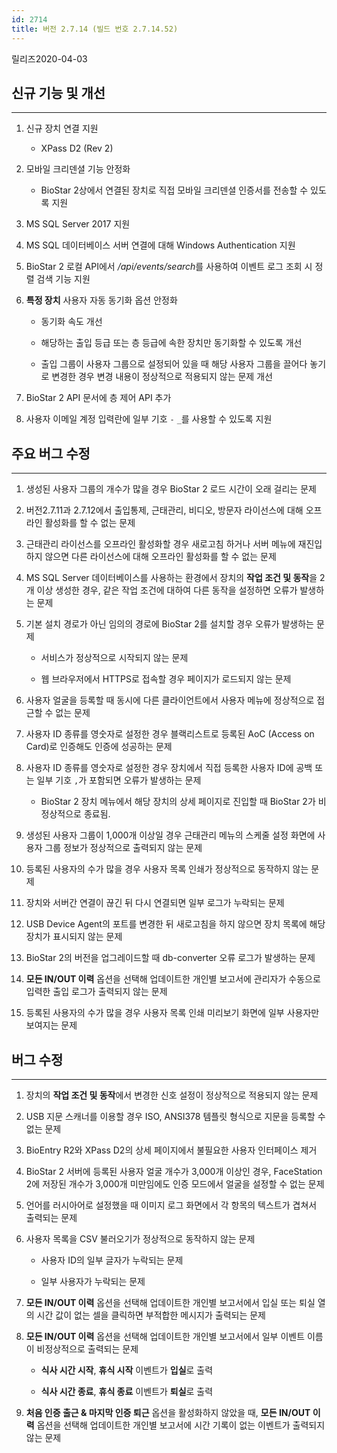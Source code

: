 ```yaml
---
id: 2714
title: 버전 2.7.14 (빌드 번호 2.7.14.52)
---
```


릴리즈<Separator/>2020-04-03

## 신규 기능 및 개선

---

1. 신규 장치 연결 지원

    * XPass D2 (Rev 2)

1. 모바일 크리덴셜 기능 안정화

    * BioStar 2상에서 연결된 장치로 직접 모바일 크리덴셜 인증서를 전송할 수 있도록 지원

1. MS SQL Server 2017 지원

1. MS SQL 데이터베이스 서버 연결에 대해 Windows Authentication 지원

1. BioStar 2 로컬 API에서 */api/events/search*를 사용하여 이벤트 로그 조회 시 정렬 검색 기능 지원

1. **특정 장치** 사용자 자동 동기화 옵션 안정화

    * 동기화 속도 개선

    * 해당하는 출입 등급 또는 층 등급에 속한 장치만 동기화할 수 있도록 개선

    * 출입 그룹이 사용자 그룹으로 설정되어 있을 때 해당 사용자 그룹을 끌어다 놓기로 변경한 경우 변경 내용이 정상적으로 적용되지 않는 문제 개선

1. BioStar 2 API 문서에 층 제어 API 추가

1. 사용자 이메일 계정 입력란에 일부 기호 `-` `_`를 사용할 수 있도록 지원
    
## 주요 버그 수정

---

1. 생성된 사용자 그룹의 개수가 많을 경우 BioStar 2 로드 시간이 오래 걸리는 문제

1. 버전2.7.11과 2.7.12에서 출입통제, 근태관리, 비디오, 방문자 라이선스에 대해 오프라인 활성화를 할 수 없는 문제

1. 근태관리 라이선스를 오프라인 활성화할 경우 새로고침 하거나 서버 메뉴에 재진입하지 않으면 다른 라이선스에 대해 오프라인 활성화를 할 수 없는 문제

1. MS SQL Server 데이터베이스를 사용하는 환경에서 장치의 **작업 조건 및 동작**을 2개 이상 생성한 경우, 같은 작업 조건에 대하여 다른 동작을 설정하면 오류가 발생하는 문제

1. 기본 설치 경로가 아닌 임의의 경로에 BioStar 2를 설치할 경우 오류가 발생하는 문제

    * 서비스가 정상적으로 시작되지 않는 문제

    * 웹 브라우저에서 HTTPS로 접속할 경우 페이지가 로드되지 않는 문제

1. 사용자 얼굴을 등록할 때 동시에 다른 클라이언트에서 사용자 메뉴에 정상적으로 접근할 수 없는 문제

1. 사용자 ID 종류를 영숫자로 설정한 경우 블랙리스트로 등록된 AoC (Access on Card)로 인증해도 인증에 성공하는 문제

1. 사용자 ID 종류를 영숫자로 설정한 경우 장치에서 직접 등록한 사용자 ID에 공백 또는 일부 기호 `,`가 포함되면 오류가 발생하는 문제

    * BioStar 2 장치 메뉴에서 해당 장치의 상세 페이지로 진입할 때 BioStar 2가 비정상적으로 종료됨.

1. 생성된 사용자 그룹이 1,000개 이상일 경우 근태관리 메뉴의 스케줄 설정 화면에 사용자 그룹 정보가 정상적으로 출력되지 않는 문제

1. 등록된 사용자의 수가 많을 경우 사용자 목록 인쇄가 정상적으로 동작하지 않는 문제

1. 장치와 서버간 연결이 끊긴 뒤 다시 연결되면 일부 로그가 누락되는 문제

1. USB Device Agent의 포트를 변경한 뒤 새로고침을 하지 않으면 장치 목록에 해당 장치가 표시되지 않는 문제

1. BioStar 2의 버전을 업그레이드할 때 db-converter 오류 로그가 발생하는 문제

1. **모든 IN/OUT 이력** 옵션을 선택해 업데이트한 개인별 보고서에 관리자가 수동으로 입력한 출입 로그가 출력되지 않는 문제

1. 등록된 사용자의 수가 많을 경우 사용자 목록 인쇄 미리보기 화면에 일부 사용자만 보여지는 문제

## 버그 수정

---

1. 장치의 **작업 조건 및 동작**에서 변경한 신호 설정이 정상적으로 적용되지 않는 문제

1. USB 지문 스캐너를 이용할 경우 ISO, ANSI378 템플릿 형식으로 지문을 등록할 수 없는 문제

1. BioEntry R2와 XPass D2의 상세 페이지에서 불필요한 사용자 인터페이스 제거

1. BioStar 2 서버에 등록된 사용자 얼굴 개수가 3,000개 이상인 경우, FaceStation 2에 저장된 개수가 3,000개 미만임에도 인증 모드에서 얼굴을 설정할 수 없는 문제

1. 언어를 러시아어로 설정했을 때 이미지 로그 화면에서 각 항목의 텍스트가 겹쳐서 출력되는 문제

1. 사용자 목록을 CSV 불러오기가 정상적으로 동작하지 않는 문제

    * 사용자 ID의 일부 글자가 누락되는 문제

    * 일부 사용자가 누락되는 문제

1.  **모든 IN/OUT 이력** 옵션을 선택해 업데이트한 개인별 보고서에서 입실 또는 퇴실 열의 시간 값이 없는 셀을 클릭하면 부적합한 메시지가 출력되는 문제

1.  **모든 IN/OUT 이력** 옵션을 선택해 업데이트한 개인별 보고서에서 일부 이벤트 이름이 비정상적으로 출력되는 문제

    * **식사 시간 시작**, **휴식 시작** 이벤트가 **입실**로 출력

    * **식사 시간 종료**, **휴식 종료** 이벤트가 **퇴실**로 출력

1. **처음 인증 출근 & 마지막 인증 퇴근** 옵션을 활성화하지 않았을 때, **모든 IN/OUT 이력** 옵션을 선택해 업데이트한 개인별 보고서에 시간 기록이 없는 이벤트가 출력되지 않는 문제
